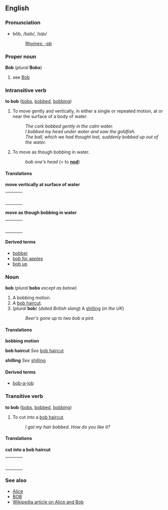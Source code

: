 ==English==

===Pronunciation===
*bŏb, /bɒb/, /<tt>bQb</tt>/
*:[[Rhymes:English:-ɒb|Rhymes: -ɒb]]

===Proper noun===
'''Bob''' (''plural'' '''Bobs''')
# see [[Bob]]

===Intransitive verb===
'''to bob''' ([[bobs]], [[bobbed]], [[bobbing]])
#To move gently and vertically, in either a single or repeated motion, at or near the surface of a body of water.
#: ''The cork bobbed gently in the calm water.''
#: ''I bobbed my head under water and saw the goldfish.''
#: ''The ball, which we had thought lost, suddenly bobbed up out of the water.''
#To move as though bobbing in water.
#:''bob one's head'' (= to '''[[nod]]''')

====Translations====

'''move vertically at surface of water'''
{| border=0  width=100%
|-
|bgcolor="#FFFFE0" valign=top width=48%|
{|
<!--Put translations for languages from A to I here-->
|}
| width=1% |
|bgcolor="#FFFFE0" valign=top width=48%|
{|
<!--Put translations for languages from J to Z here-->
|}
|}

'''move as though bobbing in water'''
{| border=0  width=100%
|-
|bgcolor="#FFFFE0" valign=top width=48%|
{|
<!--Put translations for languages from A to I here-->
|}
| width=1% |
|bgcolor="#FFFFE0" valign=top width=48%|
{|
<!--Put translations for languages from J to Z here-->
|}
|}

====Derived terms====
*[[bobber]]
*[[bob for apples]]
*[[bob up]]

===Noun===
'''bob''' (''plural'' '''bobs''' ''except as below'')
# A bobbing motion.
# A [[bob haircut]].
#(''plural'' '''bob''') (''dated British slang'') A [[shilling]] (''in the UK'')
#:''Beer's gone up to two bob a pint.''

====Translations====

'''bobbing motion'''

'''bob haircut'''
''See'' [[bob haircut]]

'''shilling'''
''See'' [[shilling]]

====Derived terms====
*[[bob-a-job]]

===Transitive verb===
'''to bob''' ([[bobs]], [[bobbed]], [[bobbing]])
# To cut into a [[bob haircut]].
#: ''I got my hair bobbed.  How do you like it?''

====Translations====

'''cut into a bob haircut'''
{| border=0  width=100%
|-
|bgcolor="#FFFFE0" valign=top width=48%|
{|
<!--Put translations for languages from A to I here-->
|}
| width=1% |
|bgcolor="#FFFFE0" valign=top width=48%|
{|
<!--Put translations for languages from J to Z here-->
|}
|}

===See also===
*[[Alice]]
*[[BOB]]
*[[w:Alice and Bob|Wikipedia article on Alice and Bob]]